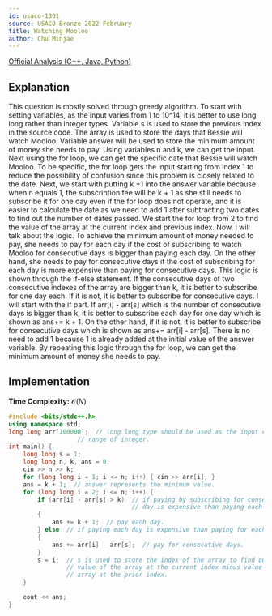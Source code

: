 ```yaml
---
id: usaco-1301
source: USACO Bronze 2022 February
title: Watching Mooloo
author: Chu Minjae
---
```

[Official Analysis (C++, Java, Python)](http://www.usaco.org/current/data/sol_prob3_bronze_feb23.html)

## Explanation

This question is mostly solved through greedy algorithm. To start with setting variables, as the input varies from 1 to 10^14, it is better to use long long rather than integer types. Variable s is used to store the previous index in the source code.
The array is used to store the days that Bessie will watch Mooloo. Variable answer will be used to store the minimum amount of money she needs to pay. Using variables n and k, we can get the input. Next using the for loop, we can get the specific date that Bessie will watch Mooloo.
To be specific, the for loop gets the input starting from index 1 to reduce the possibility of confusion since this problem is closely related to the date. Next, we start with putting k +1 into the answer variable because when n equals 1,
the subscription fee will be k + 1 as she still needs to subscribe it for one day even if the for loop does not operate, and it is easier to calculate the date as we need to add 1 after subtracting two dates to find out the number of dates passed.
We start the for loop from 2 to find the value of the array at the current index and previous index.
Now, I will talk about the logic. To achieve the minimum amount of money needed to pay, she needs to pay for each day if the cost of subscribing to watch Mooloo for consecutive days is bigger than paying each day. On the other hand, she needs to pay for consecutive days if the cost of subscribing for each day is more expensive than paying for consecutive days. This logic is shown through the if-else statement. If the consecutive days of two consecutive indexes of the array are bigger than k, it is better to subscribe for one day each. If it is not, it is better to subscribe for consecutive days. I will start with the if part. If arr[i] - arr[s] which is the number of consecutive days is bigger than k, it is better to subscribe each day for one day which is shown as ans+= k + 1. On the other hand, if it is not, it is better to subscribe for consecutive days which is shown as ans+= arr[i] - arr[s]. There is no need to add 1 because 1 is already added at the initial value of the answer variable. By repeating this logic
through the for loop, we can get the minimum amount of money she needs to pay.


## Implementation

**Time Complexity:** $\mathcal{O}(N)$

<LanguageSection>
<CPPSection>

```cpp
#include <bits/stdc++.h>
using namespace std;
long long arr[100000];  // long long type should be used as the input can exceed the
                   // range of integer.
int main() {
	long long s = 1;
	long long n, k, ans = 0;
	cin >> n >> k;
	for (long long i = 1; i <= n; i++) { cin >> arr[i]; }
	ans = k + 1;  // answer represents the minimum value.
	for (long long i = 2; i <= n; i++) {
		if (arr[i] - arr[s] > k)  // if paying by subscribing for consecutive
		                          // day is expensive than paying each day
		{
			ans += k + 1;  // pay each day.
		} else  // if paying each day is expensive than paying for each day.
		{
			ans += arr[i] - arr[s];  // pay for consecutive days.
		}
		s = i;  // s is used to store the index of the array to find out the
		        // value of the array at the current index minus value of the
		        // array at the prior index.
	}

	cout << ans;
}
```

</CPPSection>
</LanguageSection>

